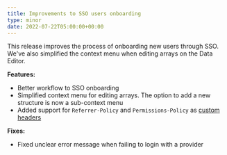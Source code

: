 ```yaml
---
title: Improvements to SSO users onboarding
type: minor
date: 2022-07-22T05:00:00+00:00
---
```

This release improves the process of onboarding new users through SSO. We've also simplified the context menu when editing arrays on the Data Editor.

**Features:**

* Better workflow to SSO onboarding
* Simplified context menu for editing arrays. The option to add a new structure is now a sub-context menu
* Added support for `Referrer-Policy` and `Permissions-Policy` as [custom headers](/documentation/articles/configuring-custom-routing/#custom-headers)

**Fixes:**

* Fixed unclear error message when failing to login with a provider